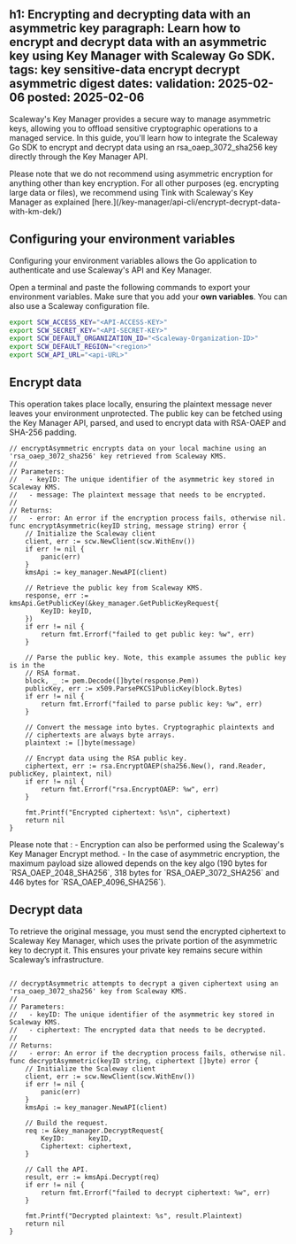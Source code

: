 h1: Encrypting and decrypting data with an asymmetric key
paragraph: Learn how to encrypt and decrypt data with an asymmetric key using Key Manager with Scaleway Go SDK.
tags: key sensitive-data encrypt decrypt asymmetric digest
dates:
validation: 2025-02-06
posted: 2025-02-06
---

Scaleway's Key Manager provides a secure way to manage asymmetric keys, allowing you to offload sensitive cryptographic
operations to a managed service. In this guide, you'll learn how to integrate the Scaleway Go SDK to encrypt and decrypt
data using an rsa_oaep_3072_sha256 key directly through the Key Manager API.


<Message type="warning">
    Please note that we do not recommend using asymmetric encryption for anything other than key encryption.
    For all other purposes (eg. encrypting large data or files), we recommend using Tink with Scaleway's Key Manager as explained [here.](/key-manager/api-cli/encrypt-decrypt-data-with-km-dek/)
</Message>

## Configuring your environment variables

Configuring your environment variables allows the Go application to authenticate and use Scaleway's API and Key Manager.

Open a terminal and paste the following commands to export your environment variables. Make sure that you add your **own variables**. You can also use a Scaleway configuration file.

  ```bash
  export SCW_ACCESS_KEY="<API-ACCESS-KEY>"
  export SCW_SECRET_KEY="<API-SECRET-KEY>"
  export SCW_DEFAULT_ORGANIZATION_ID="<Scaleway-Organization-ID>"
  export SCW_DEFAULT_REGION="<region>"
  export SCW_API_URL="<api-URL>"
  ```

## Encrypt data

This operation takes place locally, ensuring the plaintext message never leaves your environment unprotected.
The public key can be fetched using the Key Manager API, parsed, and used to encrypt data with RSA-OAEP and SHA-256 padding.

```golang
// encryptAsymmetric encrypts data on your local machine using an 'rsa_oaep_3072_sha256' key retrieved from Scaleway KMS.
//
// Parameters:
//   - keyID: The unique identifier of the asymmetric key stored in Scaleway KMS.
//   - message: The plaintext message that needs to be encrypted.
//
// Returns:
//   - error: An error if the encryption process fails, otherwise nil.
func encryptAsymmetric(keyID string, message string) error {
	// Initialize the Scaleway client
	client, err := scw.NewClient(scw.WithEnv())
	if err != nil {
		panic(err)
	}
	kmsApi := key_manager.NewAPI(client)

	// Retrieve the public key from Scaleway KMS.
	response, err := kmsApi.GetPublicKey(&key_manager.GetPublicKeyRequest{
		KeyID: keyID,
	})
	if err != nil {
		return fmt.Errorf("failed to get public key: %w", err)
	}

	// Parse the public key. Note, this example assumes the public key is in the
	// RSA format.
	block, _ := pem.Decode([]byte(response.Pem))
	publicKey, err := x509.ParsePKCS1PublicKey(block.Bytes)
	if err != nil {
		return fmt.Errorf("failed to parse public key: %w", err)
	}

	// Convert the message into bytes. Cryptographic plaintexts and
	// ciphertexts are always byte arrays.
	plaintext := []byte(message)

	// Encrypt data using the RSA public key.
	ciphertext, err := rsa.EncryptOAEP(sha256.New(), rand.Reader, publicKey, plaintext, nil)
	if err != nil {
		return fmt.Errorf("rsa.EncryptOAEP: %w", err)
	}

	fmt.Printf("Encrypted ciphertext: %s\n", ciphertext)
	return nil
}
```

<Message type="note">
    Please note that :
    - Encryption can also be performed using the Scaleway's Key Manager Encrypt method.
    - In the case of asymmetric encryption, the maximum payload size allowed depends on the key algo (190 bytes for `RSA_OAEP_2048_SHA256`, 318 bytes for `RSA_OAEP_3072_SHA256` and 446 bytes for `RSA_OAEP_4096_SHA256`).
</Message>

## Decrypt data

To retrieve the original message, you must send the encrypted ciphertext to Scaleway Key Manager,
which uses the private portion of the asymmetric key to decrypt it. This ensures your private key remains secure within
Scaleway’s infrastructure.

```golang

// decryptAsymmetric attempts to decrypt a given ciphertext using an 'rsa_oaep_3072_sha256' key from Scaleway KMS.
//
// Parameters:
//   - keyID: The unique identifier of the asymmetric key stored in Scaleway KMS.
//   - ciphertext: The encrypted data that needs to be decrypted.
//
// Returns:
//   - error: An error if the decryption process fails, otherwise nil.
func decryptAsymmetric(keyID string, ciphertext []byte) error {
	// Initialize the Scaleway client
	client, err := scw.NewClient(scw.WithEnv())
	if err != nil {
		panic(err)
	}
	kmsApi := key_manager.NewAPI(client)

	// Build the request.
	req := &key_manager.DecryptRequest{
		KeyID:      keyID,
		Ciphertext: ciphertext,
	}

	// Call the API.
	result, err := kmsApi.Decrypt(req)
	if err != nil {
		return fmt.Errorf("failed to decrypt ciphertext: %w", err)
	}

	fmt.Printf("Decrypted plaintext: %s", result.Plaintext)
	return nil
}
```